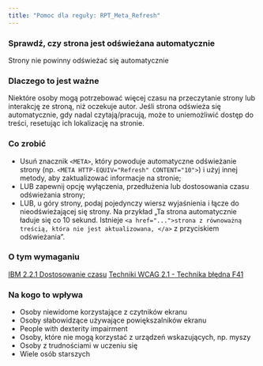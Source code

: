 ```yaml
---
title: "Pomoc dla reguły: RPT_Meta_Refresh"
---
```


<div className="toolHelp">
<Row>
<Column colLg={16} colMd={8} colSm={4} className="toolHead">

### Sprawdź, czy strona jest odświeżana automatycznie

<div id="locLevel"></div>

Strony nie powinny odświeżać się automatycznie

</Column>
</Row>
<Row>
<Column colLg={11} colMd={5} colSm={4} className="toolMain">

### Dlaczego to jest ważne

Niektóre osoby mogą potrzebować więcej czasu na przeczytanie strony lub interakcję ze stroną, niż oczekuje autor. Jeśli strona odświeża się automatycznie, gdy nadal czytają/pracują, może to uniemożliwić dostęp do treści, resetując ich lokalizację na stronie.

<div id="locSnippet"></div>

### Co zrobić

 * Usuń znacznik `<META>`, który powoduje automatyczne odświeżanie strony (np. `<META HTTP-EQUIV="Refresh" CONTENT="10">`) i użyj innej metody, aby zaktualizować informacje na stronie;
 * LUB zapewnij opcję wyłączenia, przedłużenia lub dostosowania czasu odświeżania strony;
 * LUB, u góry strony, podaj pojedynczy wiersz wyjaśnienia i łącze do nieodświeżającej się strony. Na przykład „Ta strona automatycznie ładuje się co 10 sekund.  Istnieje `<a href="...">strona z równoważną treścią, która nie jest aktualizowana, </a>` z przyciskiem odświeżania”. 
 
</Column>
<Column colLg={5} colMd={3} colSm={4} className="toolLeft">

### O tym wymaganiu

[IBM 2.2.1 Dostosowanie czasu](https://www.ibm.com/able/guidelines/ci162/timing_adjustable.html)
[Techniki WCAG 2.1 - Technika błędna F41](https://www.w3.org/WAI/WCAG21/Techniques/failures/F41)

### Na kogo to wpływa

* Osoby niewidome korzystające z czytników ekranu
* Osoby słabowidzące używające powiększalników ekranu
* People with dexterity impairment
* Osoby, które nie mogą korzystać z urządzeń wskazujących, np. myszy
* Osoby z trudnościami w uczeniu się
* Wiele osób starszych

</Column>
</Row>
</div>

